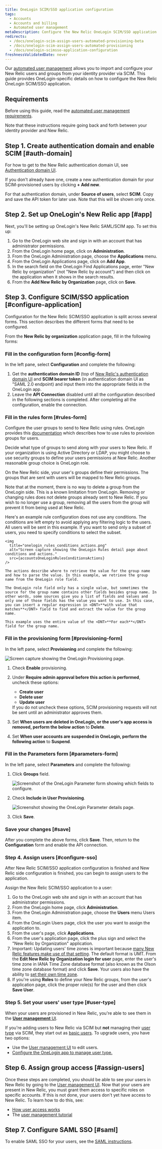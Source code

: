```yaml
---
title: OneLogin SCIM/SSO application configuration
tags:
  - Accounts
  - Accounts and billing
  - Automated user management
metaDescription: Configure the New Relic OneLogin SCIM/SSO application for your organization.
redirects:
  - /docs/onelogin-scim-assign-users-automated-provisioning-beta
  - /docs/onelogin-scim-assign-users-automated-provisioning
  - /docs/onelogin-scimsso-application-configuration
freshnessValidatedDate: never
---
```






Our [automated user management](/docs/accounts/accounts/automated-user-management/automated-user-provisioning-single-sign) allows you to import and configure your New Relic users and groups from your identity provider via SCIM. This guide provides OneLogin-specific details on how to configure the New Relic OneLogin SCIM/SSO application.

## Requirements

Before using this guide, read the [automated user management requirements](/docs/assign-users-automated-provisioning-allow-single-sign#requirements).

Note that these instructions require going back and forth between your identity provider and New Relic.

## Step 1. Create authentication domain and enable SCIM [#auth-domain]

For how to get to the New Relic authentication domain UI, see [Authentication domain UI](/docs/accounts/accounts-billing/new-relic-one-user-management/authentication-domains-saml-sso-scim-more/#manage-user-type-scim).

If you don't already have one, create a new authentication domain for your SCIM-provisioned users by clicking <DNT>**+ Add new**</DNT>.

For that authentication domain, under <DNT>**Source of users**</DNT>, select <DNT>**SCIM**</DNT>. Copy and save the API token for later use. Note that this will be shown only once.

## Step 2. Set up OneLogin's New Relic app [#app]

Next, you'll be setting up OneLogin's New Relic SAML/SCIM app. To set this up:

1. Go to the OneLogin web site and sign in with an account that has administrator permissions.
2. From the OneLogin home page, click on <DNT>**Administration**</DNT>.
3. From the OneLogin Administration page, choose the <DNT>**Applications**</DNT> menu.
4. From the OneLogin Applications page, click on <DNT>**Add App**</DNT>.
5. In the search field on the OneLogin Find Applications page, enter "New Relic by organization" (not "New Relic by account") and then click on the application when it shows in the search results.
6. From the <DNT>**Add New Relic by Organization**</DNT> page, click on <DNT>**Save**</DNT>.

## Step 3. Configure SCIM/SSO application [#configure-application]

Configuration for the New Relic SCIM/SSO application is split across several forms. This section describes the different forms that need to be configured.

From the <DNT>**New Relic by organization**</DNT> application page, fill in the following forms:

### Fill in the configuration form [#config-form]

In the left pane, select <DNT>**Configuration**</DNT> and complete the following:

1. Get the <DNT>**authentication domain ID**</DNT> (top of [New Relic's authentication domain UI](/docs/accounts/accounts-billing/new-relic-one-user-management/authentication-domains-saml-sso-scim-more) and <DNT>**SCIM bearer token**</DNT> (in authentication domain UI as "SAML 2.0 endpoint) and input them into the appropriate fields in the OneLogin app.
2. Leave the <DNT>**API Connection**</DNT> disabled until all the configuration described in the following sections is completed. After completing all the configuration, enable the connection.

### Fill in the rules form [#rules-form]

Configure the user groups to send to New Relic using rules. OneLogin provides this [documentation](https://developers.onelogin.com/scim/create-app#scim_rules) which describes how to use rules to provision groups for users.

Decide what type of groups to send along with your users to New Relic. If your organization is using Active Directory or LDAP, you might choose to use security groups to define your users permissions at New Relic. Another reasonable group choice is OneLogin role.

On the New Relic side, your user's groups define their permissions. The groups that are sent with users will be mapped to New Relic groups.

Note that at the moment, there is no way to delete a group from the OneLogin side. This is a known limitation from OneLogin. Removing or changing rules does not delete groups already sent to New Relic. If you wish to no longer use a group, removing all the users from the group will prevent it from being used at New Relic.

<CollapserGroup>
  <Collapser
    id="rule-example"
    title="A rule that only uses actions"
  >
    Here's an example rule configuration does not use any conditions. The conditions are left empty to avoid applying any filtering logic to the users. All users will be sent in this example. If you want to send only a subset of users, you need to specify conditions to select the subset.

    <img
      title="onelogin_rules_conditions_actions.png"
      alt="Screen capture showing the OneLogin Rules detail page about conditions and actions."
      src={accountsOneLoginRulesConditionsActions}
    />

    The actions describe where to retrieve the value for the group name and how to parse the value. In this example, we retrieve the group name from the OneLogin role field.

    The OneLogin role field only has a single value, but sometimes the source for the group name contains other fields besides group name. In other words, some sources give you a list of fields and values and only one of those fields has the value you want to use. In this case, you can insert a regular expression in <DNT>**with value that matches**</DNT> field to find and extract the value for the group name.

    This example uses the entire value of the <DNT>**For each**</DNT> field for the group name.
  </Collapser>
</CollapserGroup>

### Fill in the provisioning form [#provisioning-form]

In the left pane, select <DNT>**Provisioning**</DNT> and complete the following:

<img
  title="onelogin_provisioning_form.png"
  alt="Screen capture showing the OneLogin Provisioning page."
  src={accountsOneLoginProvisioningForm}
/>

1. Check <DNT>**Enable**</DNT> provisioning.
2. Under <DNT>**Require admin approval before this action is performed**</DNT>, uncheck these options:

   * <DNT>**Create user**</DNT>
   * <DNT>**Delete user**</DNT>
   * <DNT>**Update user**</DNT>

   <Callout variant="tip">
     If you do not uncheck these options, SCIM provisioning requests will not be sent until an administrator approves them.
   </Callout>
3. Set <DNT>**When users are deleted in OneLogin, or the user's app access is removed, perform the below action**</DNT> to <DNT>**Delete**</DNT>.
4. Set <DNT>**When user accounts are suspended in OneLogin, perform the following action**</DNT> to <DNT>**Suspend**</DNT>.

### Fill in the Parameters form [#parameters-form]

In the left pane, select <DNT>**Parameters**</DNT> and complete the following:

1. Click <DNT>**Groups**</DNT> field.

   <img
     title="onelogin_parameter_form_general.png"
     alt="Screenshot of the OneLogin Parameter form showing which fields to configure."
     src={accountsOneLoginGeneralParameterForm}
   />
2. Check <DNT>**Include in User Provisioning**</DNT>.

   <img
     title="onelogin_parameter_form_specific.png"
     alt="Screenshot showing the OneLogin Parameter details page."
     src={accountsOneLoginParameterFormSpecific}
   />
3. Click <DNT>**Save**</DNT>.

### Save your changes [#save]

After you complete the above forms, click <DNT>**Save**</DNT>. Then, return to the <DNT>**Configuration**</DNT> form and enable the API connection.

### Step 4. Assign users [#configure-sso]

After New Relic SCIM/SSO application configuration is finished and New Relic side configuration is finished, you can begin to assign users to the application.

Assign the New Relic SCIM/SSO application to a user:

1. Go to the OneLogin web site and sign in with an account that has administrator permissions.
2. From the OneLogin home page, click <DNT>**Administration**</DNT>.
3. From the OneLogin Administration page, choose the <DNT>**Users**</DNT> menu Users item.
4. From the OneLogin Users page, click the user you want to assign the application to.
5. From the user's page, click <DNT>**Applications**</DNT>.
6. From the user's application page, click the plus sign and select the "New Relic by Organization" application.
7. Important: Updating users' time zones is important because [many New Relic features make use of that setting](/docs/accounts/accounts-billing/general-account-settings/default-time-zone-setting). The default format is UMT. From the <DNT>**Edit New Relic by Organization login for user**</DNT> page, enter the user's time zone in IANA Time Zone database format (also known as the Olson time zone database format) and click <DNT>**Save**</DNT>. Your users also have the ability to [set their own time zone](/docs/accounts/accounts-billing/general-account-settings/default-time-zone-setting).
8. If you're using <DNT>**Roles**</DNT> to define your New Relic groups, from the user's application page, click the proper role(s) for the user and then click <DNT>**Save User**</DNT>.

### Step 5. Set your users' user type [#user-type]

When your users are provisioned in New Relic, you're able to see them in the [<DNT>**User management**</DNT> UI](/docs/accounts/accounts-billing/new-relic-one-user-management/user-management-ui-and-tasks#where).

If you're adding users to New Relic via SCIM but **not** managing their [user type](/docs/accounts/accounts-billing/new-relic-one-user-management/user-type) via SCIM, they start out as [basic users](/docs/accounts/accounts-billing/new-relic-one-user-management/user-type). To upgrade users, you have two options:

* Use the [User management UI](/docs/accounts/accounts-billing/new-relic-one-user-management/user-management-ui-and-tasks#edit-user-type) to edit users.
* [Configure the OneLogin app to manage user type.](/docs/accounts/accounts-billing/new-relic-one-user-management/authentication-domains-saml-sso-scim-more/#manage-user-type-scim)

## Step 6. Assign group access [#assign-users]

Once these steps are completed, you should be able to see your users in New Relic by going to the [User management UI](/docs/accounts/accounts-billing/new-relic-one-user-management/user-management-ui-and-tasks#where). Now that your users are present in New Relic, you must grant them access to specific roles on specific accounts. If this is not done, your users don't yet have access to New Relic. To learn how to do this, see:

* [How user access works](/docs/accounts/accounts-billing/new-relic-one-user-management/user-management-concepts#understand-concepts)
* The [user management tutorial](/docs/accounts/accounts-billing/new-relic-one-user-management/tutorial-add-new-user-groups-roles-new-relic-one-user-model/)

## Step 7. Configure SAML SSO [#saml]

To enable SAML SSO for your users, see the [SAML instructions](/docs/accounts/accounts-billing/new-relic-one-user-management/authentication-domains-saml-sso-scim-more/#authentication).

